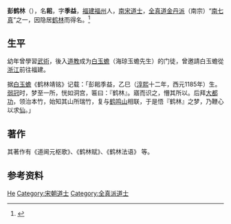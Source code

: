 {{道教}}

'''彭鹤林'''（{{bd|？||？||catIdx=P彭}}），名'''耜'''，字'''季益'''，[[福建|福建]][[福州|福州]]人，[[南宋|南宋]][[道士|道士]]，[[全真道|全真道]][[金丹派|金丹派]]（南宗）“[[五祖七真|南七真]]”之一，因隐居[[鹤林|鹤林]]而得名。<ref>{{Cite web|title=彭耜与《道德真经集注》|url=http://www.chinataoism.org/showtopic.php?id=934|accessdate=2020-11-30|work=中国道教|archive-date=2007-07-03|archive-url=https://web.archive.org/web/20070703084016/http://www.chinataoism.org/showtopic.php?id=934}}</ref>

== 生平 ==
幼年曾學習[[中國武術|武術]]，後入[[道教|道教]]成为[[白玉蟾|白玉蟾]]（海琼玉蟾先生）的门徒，曾邀請白玉蟾從[[浙江|浙江]]前往福建。

据[[白玉蟾|白玉蟾]]《鹤林靖铭》记载：「彭耜季益，乙巳（[[淳熙|淳熙]]十二年，西元1185年）生。[[弱冠|弱冠]]时，梦至一所，恍如洞宫，匾曰：『鹤林』。寤而识之，懵其所以。后拜[[大都功|大都功]]，领治本竹，始知其山所瑞竹，复与[[鹤鸣山|鹤鸣山]]相联，于是悟『鹤林』之梦，乃鞭心以求[[仙|仙]]。」

== 著作 ==
其著作有《道阃元枢歌》、《鹤林赋》、《鹤林法语》 等。

== 参考资料 ==
{{reflist}}

{{全真道}}

{{Authority control}}
{{DEFAULTSORT:Peng}}
[[Category:彭姓|He]]
[[Category:宋朝道士|Category:宋朝道士]]
[[Category:全真派道士|Category:全真派道士]]
